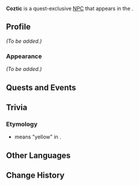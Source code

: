 {{Meta
<!-- Remove this template after adding the missing info -->
|missing_NPC_picture  = yes
|missing_NPC_profile  = yes
<!--
|missing_NPC_idle     = yes
|missing_NPC_dialogue = yes
-->
}}
{{Character Infobox
|type             = Quest NPC
|image            = NPC Coztic.png
|realname         = <!-- Optional, if different from in-game name -->
|deceased         = <!-- Past (for deceased prior to events of the game) or free response -->
|region           = Natlan<!-- Character's home/main nation -->
|location         = Natlan<!-- Nation where you can find the character in the game -->
|affiliation      = Treasure Hoarders
|title            = 

|ancestry         = <!-- Clan/family -->
|father           = 
|mother           = 
|spouse           = 
|sibling          = 
|child            = 
|relative         = 

|voiceEN          = 
|voiceCN          = 
|voiceJP          = 
|voiceKR          = 
}}
'''Coztic''' is a quest-exclusive [[NPC]] that appears in the {{Quest|Tepetli Dissonance}}.
<!--
==Location==
{{subst:#tag:gallery|
NPC Location {{subst:#titleparts:{{subst:PAGENAME}}}}.png{{subst:!}}{{subst:#titleparts:{{subst:PAGENAME}}}}'s location
NPC Location {{subst:#titleparts:{{subst:PAGENAME}}}} Context.png{{subst:!}}Additional context
}}
-->
==Profile==
<!--Detailed story/lore information goes here.-->
''(To be added.)''

===Appearance===
<!--Keep appearance section short and concise. Limit to 2 paragraphs with 3-4 sentences each.-->
''(To be added.)''

==Quests and Events==
{{Quests and Events}}
<!--
==Idle Quotes==
{{Dialogue Start}}
:{{DIcon|Idle}} {{Tx}}
::{{A|VO {{subst:#titleparts:{{subst:PAGENAME}}}} 01.ogg}} "{{Tx}}"
{{Dialogue End}}

==Dialogue==
{{Dialogue Start}}
:'''{{subst:#titleparts:{{subst:PAGENAME}}}}:''' 
:{{DIcon}}
{{Dialogue End}}

==Event Dialogue==
===Event Name===
{{Dialogue Start}}
:'''{{subst:#titleparts:{{subst:PAGENAME}}}}:'''
{{Dialogue End}}
-->

==Trivia==
===Etymology===
*{{wt|coztic#Classical_Nahuatl|Coztic}} means "yellow" in {{w|Nahuatl}}.

==Other Languages==
{{Other Languages|default_hidden=1
|en       = Coztic
|zhs      = 科兹蒂克
|zhs_rm   = 
|zht      = 科茲蒂克
|zht_rm   = 
|ja       = コスティック
|ja_rm    = 
|ko       = 코스틱
|es       = Coztic
|fr       = Coztic
|ru       = Козтик
|th       = Coztic
|vi       = Coztic
|de       = Coztic
|id       = Coztic
|pt       = Koztic
|tr       = Coztic
|it       = Coztic
}}

==Change History==
{{Change History|5.0}}
<!--
==References==
{{Reflist}}
-->